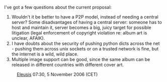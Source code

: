 I've got a few questions about the current proposal:
# Wouldn't it be better to have a P2P model, instead of needing a central server? Some disadvantages of having a central server: someone has to host and maintain it, server becomes a big, juicy target for possible litigation (legal enforcement of copyright violation re: album art is unclear, AFAIK).
# I have doubts about the security of pushing python dicts across the net - pushing them across unix sockets or on a trusted network is fine, but the internet is a wild, wild place.
# Multiple image support can be good, since the same album can be released in different countries with different cover art.
:[[User:Eleusis|Eleusis]] 07:30, 5 November 2006 (CET)